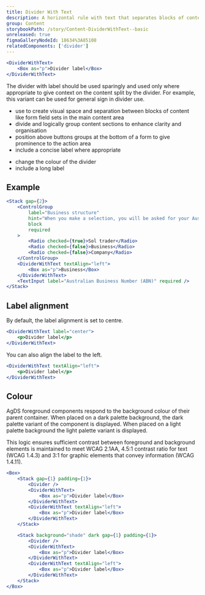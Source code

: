 ```yaml
---
title: Divider With Text
description: A horizontal rule with text that separates blocks of content.
group: Content
storybookPath: /story/Content-DividerWithText--basic
unreleased: true
figmaGalleryNodeId: 18634%3A85108
relatedComponents: ['divider']
---
```


```jsx live
<DividerWithText>
	<Box as="p">Divider label</Box>
</DividerWithText>
```

The divider with label should be used sparingly and used only where appropriate to give context on the content split by the divider. For example, this variant can be used for general sign in divider use.

<DoHeading />

- use to create visual space and separation between blocks of content like form field sets in the main content area
- divide and logically group content sections to enhance clarity and organisation
- position above buttons groups at the bottom of a form to give prominence to the action area
- include a concise label where appropriate

<DontHeading />

- change the colour of the divider
- include a long label

## Example

```jsx live
<Stack gap={2}>
	<ControlGroup
		label="Business structure"
		hint="When you make a selection, you will be asked for your Australian Business Number (ABN) or Australian Company Number (ACN)."
		block
		required
	>
		<Radio checked={true}>Sol trader</Radio>
		<Radio checked={false}>Business</Radio>
		<Radio checked={false}>Company</Radio>
	</ControlGroup>
	<DividerWithText textAlign="left">
		<Box as="p">Business</Box>
	</DividerWithText>
	<TextInput label="Australian Business Number (ABN)" required />
</Stack>
```

## Label alignment

By default, the label alignment is set to centre.

```jsx live
<DividerWithText label="center">
	<p>Divider label</p>
</DividerWithText>
```

You can also align the label to the left.

```jsx live
<DividerWithText textAlign="left">
	<p>Divider label</p>
</DividerWithText>
```

## Colour

AgDS foreground components respond to the background colour of their parent container. When placed on a dark palette background, the dark palette variant of the component is displayed. When placed on a light palette background the light palette variant is displayed.

This logic ensures sufficient contrast between foreground and background elements is maintained to meet WCAG 2.1AA, 4.5:1 contrast ratio for text (WCAG 1.4.3) and 3:1 for graphic elements that convey information (WCAG 1.4.11).

```jsx live
<Box>
	<Stack gap={1} padding={1}>
		<Divider />
		<DividerWithText>
			<Box as="p">Divider label</Box>
		</DividerWithText>
		<DividerWithText textAlign="left">
			<Box as="p">Divider label</Box>
		</DividerWithText>
	</Stack>

	<Stack background="shade" dark gap={1} padding={1}>
		<Divider />
		<DividerWithText>
			<Box as="p">Divider label</Box>
		</DividerWithText>
		<DividerWithText textAlign="left">
			<Box as="p">Divider label</Box>
		</DividerWithText>
	</Stack>
</Box>
```
